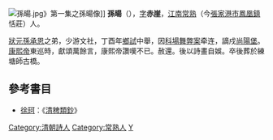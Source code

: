 [[File:孫暘.jpg|thumb]]》第一集之孫暘像]]
'''孫暘'''（{{bd|?||?||}}），[[表字|字]]'''赤崖'''，[[江南|江南]][[常熟|常熟]]（今[[張家港市|張家港市]][[鳳凰鎮|鳳凰鎮]]恬莊）人。

[[狀元|狀元]][[孫承恩|孫承恩]]之弟，少游文社，丁酉年[[鄉試|鄉試]]中舉，因[[丁酉科場案|科場舞弊案]]牵连，謫戍[[尚陽堡|尚陽堡]]。[[康熙帝|康熙帝]]東巡時，獻頌萬餘言，康熙帝讚嘆不已。赦還。後以詩畫自娛。卒後葬於練塘師古橋。

==參考書目==
* [[徐珂|徐珂]]：《[[清稗類鈔|清稗類鈔]]》

{{順治丁酉科場案}}
{{DEFAULTSORT:Sun孫}}
[[Category:清朝詩人|Category:清朝詩人]]
[[Category:常熟人|Category:常熟人]]
[[Category:孫姓|Y]]